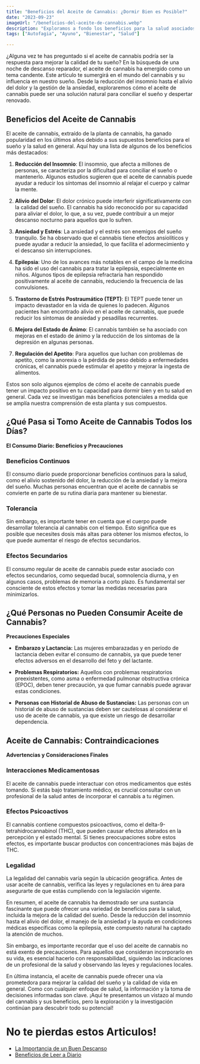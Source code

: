 ```yaml
---
title: "Beneficios del Aceite de Cannabis: ¿Dormir Bien es Posible?"
date: "2023-09-23"
imageUrl: "/beneficios-del-aceite-de-cannabis.webp"
description: "Exploramos a fondo los beneficios para la salud asociados con el aceite de cannabis. Desde el alivio del dolor hasta la reducción del estrés, descubre cómo este aceite natural puede ser una adición positiva a tu régimen de bienestar."
tags: ["Autofagia", "Ayuno", "Bienestar", "Salud"]

---
```


<CustomImage
  src="https://raw.githubusercontent.com/sebiten/posts/main/images/beneficios-del-aceite-de-cannabis.webp"
  alt="Beneficios del Aceite de Cannabis: ¿Dormir Bien es Posible?"
/>

¿Alguna vez te has preguntado si el aceite de cannabis podría ser la respuesta para mejorar la calidad de tu sueño? En la búsqueda de una noche de descanso reparador, el aceite de cannabis ha emergido como un tema candente. Este artículo te sumergirá en el mundo del cannabis y su influencia en nuestro sueño. Desde la reducción del insomnio hasta el alivio del dolor y la gestión de la ansiedad, exploraremos cómo el aceite de cannabis puede ser una solución natural para conciliar el sueño y despertar renovado.

## Beneficios del Aceite de Cannabis

El aceite de cannabis, extraído de la planta de cannabis, ha ganado popularidad en los últimos años debido a sus supuestos beneficios para el sueño y la salud en general. Aquí hay una lista de algunos de los beneficios más destacados:

1. **Reducción del Insomnio**: El insomnio, que afecta a millones de personas, se caracteriza por la dificultad para conciliar el sueño o mantenerlo. Algunos estudios sugieren que el aceite de cannabis puede ayudar a reducir los síntomas del insomnio al relajar el cuerpo y calmar la mente.

2. **Alivio del Dolor**: El dolor crónico puede interferir significativamente con la calidad del sueño. El cannabis ha sido reconocido por su capacidad para aliviar el dolor, lo que, a su vez, puede contribuir a un mejor descanso nocturno para aquellos que lo sufren.

3. **Ansiedad y Estrés**: La ansiedad y el estrés son enemigos del sueño tranquilo. Se ha observado que el cannabis tiene efectos ansiolíticos y puede ayudar a reducir la ansiedad, lo que facilita el adormecimiento y el descanso sin interrupciones.

4. **Epilepsia**: Uno de los avances más notables en el campo de la medicina ha sido el uso del cannabis para tratar la epilepsia, especialmente en niños. Algunos tipos de epilepsia refractaria han respondido positivamente al aceite de cannabis, reduciendo la frecuencia de las convulsiones.

5. **Trastorno de Estrés Postraumático (TEPT)**: El TEPT puede tener un impacto devastador en la vida de quienes lo padecen. Algunos pacientes han encontrado alivio en el aceite de cannabis, que puede reducir los síntomas de ansiedad y pesadillas recurrentes.

6. **Mejora del Estado de Ánimo**: El cannabis también se ha asociado con mejoras en el estado de ánimo y la reducción de los síntomas de la depresión en algunas personas.

7. **Regulación del Apetito**: Para aquellos que luchan con problemas de apetito, como la anorexia o la pérdida de peso debido a enfermedades crónicas, el cannabis puede estimular el apetito y mejorar la ingesta de alimentos.

Estos son solo algunos ejemplos de cómo el aceite de cannabis puede tener un impacto positivo en tu capacidad para dormir bien y en tu salud en general. Cada vez se investigan más beneficios potenciales a medida que se amplía nuestra comprensión de esta planta y sus compuestos.

## ¿Qué Pasa si Tomo Aceite de Cannabis Todos los Días?

**El Consumo Diario: Beneficios y Precauciones**

### Beneficios Continuos

El consumo diario puede proporcionar beneficios continuos para la salud, como el alivio sostenido del dolor, la reducción de la ansiedad y la mejora del sueño. Muchas personas encuentran que el aceite de cannabis se convierte en parte de su rutina diaria para mantener su bienestar.

### Tolerancia

Sin embargo, es importante tener en cuenta que el cuerpo puede desarrollar tolerancia al cannabis con el tiempo. Esto significa que es posible que necesites dosis más altas para obtener los mismos efectos, lo que puede aumentar el riesgo de efectos secundarios.

### Efectos Secundarios

El consumo regular de aceite de cannabis puede estar asociado con efectos secundarios, como sequedad bucal, somnolencia diurna, y en algunos casos, problemas de memoria a corto plazo. Es fundamental ser consciente de estos efectos y tomar las medidas necesarias para minimizarlos.

## ¿Qué Personas no Pueden Consumir Aceite de Cannabis?

**Precauciones Especiales**

- **Embarazo y Lactancia:** Las mujeres embarazadas y en período de lactancia deben evitar el consumo de cannabis, ya que puede tener efectos adversos en el desarrollo del feto y del lactante.

- **Problemas Respiratorios:** Aquellos con problemas respiratorios preexistentes, como asma o enfermedad pulmonar obstructiva crónica (EPOC), deben tener precaución, ya que fumar cannabis puede agravar estas condiciones.

- **Personas con Historial de Abuso de Sustancias:** Las personas con un historial de abuso de sustancias deben ser cautelosas al considerar el uso de aceite de cannabis, ya que existe un riesgo de desarrollar dependencia.

## Aceite de Cannabis: Contraindicaciones

**Advertencias y Consideraciones Finales**

### Interacciones Medicamentosas

El aceite de cannabis puede interactuar con otros medicamentos que estés tomando. Si estás bajo tratamiento médico, es crucial consultar con un profesional de la salud antes de incorporar el cannabis a tu régimen.

### Efectos Psicoactivos

El cannabis contiene compuestos psicoactivos, como el delta-9-tetrahidrocannabinol (THC), que pueden causar efectos alterados en la percepción y el estado mental. Si tienes preocupaciones sobre estos efectos, es importante buscar productos con concentraciones más bajas de THC.

### Legalidad

La legalidad del cannabis varía según la ubicación geográfica. Antes de usar aceite de cannabis, verifica las leyes y regulaciones en tu área para asegurarte de que estás cumpliendo con la legislación vigente.

En resumen, el aceite de cannabis ha demostrado ser una sustancia fascinante que puede ofrecer una variedad de beneficios para la salud, incluida la mejora de la calidad del sueño. Desde la reducción del insomnio hasta el alivio del dolor, el manejo de la ansiedad y la ayuda en condiciones médicas específicas como la epilepsia, este compuesto natural ha captado la atención de muchos.

Sin embargo, es importante recordar que el uso del aceite de cannabis no está exento de precauciones. Para aquellos que consideran incorporarlo en su vida, es esencial hacerlo con responsabilidad, siguiendo las indicaciones de un profesional de la salud y observando las leyes y regulaciones locales.

En última instancia, el aceite de cannabis puede ofrecer una vía prometedora para mejorar la calidad del sueño y la calidad de vida en general. Como con cualquier enfoque de salud, la información y la toma de decisiones informadas son clave. ¡Aquí te presentamos un vistazo al mundo del cannabis y sus beneficios, pero la exploración y la investigación continúan para descubrir todo su potencial!

# No te pierdas estos Articulos!

- [La Importancia de un Buen Descanso](https://abelardo.blog/posts/importancia-de-descansar-bien)
- [Beneficios de Leer a Diario](https://abelardo.blog/posts/beneficios-de-leer)
